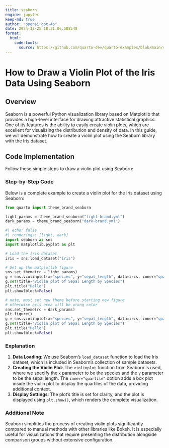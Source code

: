 ```yaml
---
title: seaborn
engine: jupyter
keep-md: true
author: "openai gpt-4o"
date: 2024-12-25 18:31:06.502548
format:
  html:
    code-tools:
      source: https://github.com/quarto-dev/quarto-examples/blob/main/renderings/seaborn.qmd
---
```


# How to Draw a Violin Plot of the Iris Data Using Seaborn

## Overview

Seaborn is a powerful Python visualization library based on Matplotlib that provides a high-level interface for drawing attractive statistical graphics. One of its features is the ability to easily create violin plots, which are excellent for visualizing the distribution and density of data. In this guide, we will demonstrate how to create a violin plot using the Seaborn library with the Iris dataset.

## Code Implementation

Follow these simple steps to draw a violin plot using Seaborn:

### Step-by-Step Code

Below is a complete example to create a violin plot for the Iris dataset using Seaborn:

```python
from quarto import theme_brand_seaborn

light_params = theme_brand_seaborn("light-brand.yml")
dark_params = theme_brand_seaborn("dark-brand.yml")
```


```python
#| echo: false
#| renderings: [light, dark]
import seaborn as sns
import matplotlib.pyplot as plt

# Load the iris dataset
iris = sns.load_dataset("iris")

# Set up the matplotlib figure
sns.set_theme(rc = light_params)
g = sns.violinplot(x="species", y="sepal_length", data=iris, inner="quartile")
g.set(title="Violin plot of Sepal Length by Species")
plt.title("Hello")
plt.show(block=False)

# note, must set new theme before starting new figure
# otherwise axis area will be wrong color
sns.set_theme(rc = dark_params)
plt.figure()
g = sns.violinplot(x="species", y="sepal_length", data=iris, inner="quartile")
g.set(title="Violin plot of Sepal Length by Species")
plt.title("Hello")
plt.show(block=False)
```

### Explanation

1. **Data Loading**: We use Seaborn's `load_dataset` function to load the Iris dataset, which is included in Seaborn's collection of sample datasets.
2. **Creating the Violin Plot**: The `violinplot` function from Seaborn is used, where we specify the `x` parameter to be the species and the `y` parameter to be the sepal length. The `inner="quartile"` option adds a box plot inside the violin plot to display the quartiles of the data, providing additional context.
3. **Display Settings**: The plot's title is set for clarity, and the plot is displayed using `plt.show()`, which renders the complete visualization.

### Additional Note

Seaborn simplifies the process of creating violin plots significantly compared to manual methods with other libraries like Bokeh. It is especially useful for visualizations that require presenting the distribution alongside comparison groups without extensive configuration.